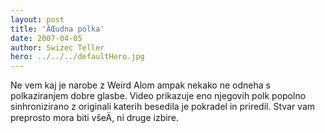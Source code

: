 ```yaml
---
layout: post
title: 'ÄŒudna polka'
date: 2007-04-05
author: Swizec Teller
hero: ../../../defaultHero.jpg
---
```

Ne vem kaj je narobe z Weird Alom ampak nekako ne odneha s polkaziranjem dobre glasbe. Video prikazuje eno njegovih polk popolno sinhronizirano z originali katerih besedila je pokradel in priredil. Stvar vam preprosto mora biti všeÄ, ni druge izbire.